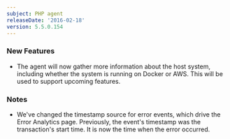 ```yaml
---
subject: PHP agent
releaseDate: '2016-02-18'
version: 5.5.0.154
---
```


### New Features

* The agent will now gather more information about the host system, including whether the system is running on Docker or AWS. This will be used to support upcoming features.

### Notes

* We've changed the timestamp source for error events, which drive the Error Analytics page. Previously, the event's timestamp was the transaction's start time. It is now the time when the error occurred.
